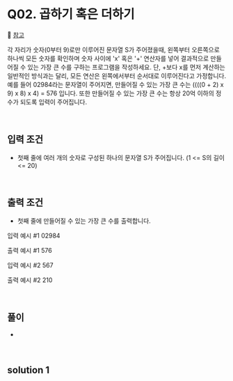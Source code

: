 # Q02. 곱하기 혹은 더하기

🔗 [참고]()

각 자리가 숫자(0부터 9)로만 이루어진 문자열 S가 주어졌을때, 왼쪽부터 오른쪽으로 하나씩 모든 숫자를 확인하며 숫자 사이에 'x' 혹은 '+' 연산자를 넣어 결과적으로
만들어질 수 있는 가장 큰 수를 구하는 프로그램을 작성하세요. 단, +보다 x를 먼저 계산하는 일반적인 방식과는 달리, 모든 연산은 왼쪽에서부터 순서대로 이루어진다고 가정합니다.
예를 들어 02984라는 문자열이 주어지면, 만들어질 수 있는 가장 큰 수는 ((((0 + 2) x 9) x 8) x 4) = 576 입니다. 
또한 만들어질 수 있는 가장 큰 수는 항상 20억 이하의 정수가 되도록 입력이 주어집니다.

<br />

## 입력 조건
- 첫째 줄에 여러 개의 숫자로 구성된 하나의 문자열 S가 주어집니다. (1 <= S의 길이 <= 20)

<br />

## 출력 조건
- 첫째 줄에 만들어질 수 있는 가장 큰 수를 출력합니다.

입력 예시 #1
02984

출력 예시 #1
576

입력 예시 #2
567

출력 예시 #2
210


<br />

## 풀이
- 

<br />

## solution 1 

```PYTHON



```
